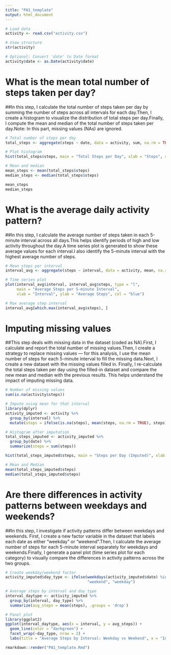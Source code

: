 ```yaml
---
title: "PA1_template"
output: html_document
---
```


```r
# Load data
activity <- read.csv("activity.csv")

# View structure
str(activity)

# Optional: Convert 'date' to Date format
activity$date <- as.Date(activity$date)
```

# What is the mean total number of steps taken per day?

##In this step, I calculate the total number of steps taken per day by summing the number of steps across all intervals for each day.Then, I create a histogram to visualize the distribution of total steps per day.Finally, I compute the mean and median of the total number of steps taken per day.Note: In this part, missing values (NAs) are ignored.

```r
# Total number of steps per day
total_steps <- aggregate(steps ~ date, data = activity, sum, na.rm = TRUE)

# Plot histogram
hist(total_steps$steps, main = "Total Steps per Day", xlab = "Steps", col = "skyblue")

# Mean and median
mean_steps <- mean(total_steps$steps)
median_steps <- median(total_steps$steps)

mean_steps
median_steps
```
# What is the average daily activity pattern?

##In this step, I calculate the average number of steps taken in each 5-minute interval across all days.This helps identify periods of high and low activity throughout the day.A time series plot is generated to show these average values for each interval.I also identify the 5-minute interval with the highest average number of steps.

```r
# Mean steps per interval
interval_avg <- aggregate(steps ~ interval, data = activity, mean, na.rm = TRUE)

# Time series plot
plot(interval_avg$interval, interval_avg$steps, type = "l", 
     main = "Average Steps per 5-minute Interval", 
     xlab = "Interval", ylab = "Average Steps", col = "blue")

# Max average step interval
interval_avg[which.max(interval_avg$steps), ]
```
# Imputing missing values

##This step deals with missing data in the dataset (coded as NA).First, I calculate and report the total number of missing values.Then, I create a strategy to replace missing values — for this analysis, I use the mean number of steps for each 5-minute interval to fill the missing data.Next, I create a new dataset with the missing values filled in.  Finally, I re-calculate the total steps taken per day using the filled-in dataset and compare the new mean and median with the previous results.  This helps understand the impact of imputing missing data.

```r
# Number of missing values
sum(is.na(activity$steps))

# Impute using mean for that interval
library(dplyr)
activity_imputed <- activity %>%
  group_by(interval) %>%
  mutate(steps = ifelse(is.na(steps), mean(steps, na.rm = TRUE), steps))

# Histogram after imputation
total_steps_imputed <- activity_imputed %>%
  group_by(date) %>%
  summarize(steps = sum(steps))

hist(total_steps_imputed$steps, main = "Steps per Day (Imputed)", xlab = "Steps", col = "orange")

# Mean and Median
mean(total_steps_imputed$steps)
median(total_steps_imputed$steps)
```
# Are there differences in activity patterns between weekdays and weekends?

##In this step, I investigate if activity patterns differ between weekdays and weekends.  First, I create a new factor variable in the dataset that labels each date as either “weekday” or “weekend”.Then, I calculate the average number of steps for each 5-minute interval separately for weekdays and weekends.Finally, I generate a panel plot (time series plot for each category) to visually compare the differences in activity patterns across the two groups.

```r
# Create weekday/weekend factor
activity_imputed$day_type <- ifelse(weekdays(activity_imputed$date) %in% c("Saturday", "Sunday"), 
                                    "weekend", "weekday")

# Average steps by interval and day_type
interval_daytype <- activity_imputed %>%
  group_by(interval, day_type) %>%
  summarize(avg_steps = mean(steps), .groups = 'drop')

# Panel plot
library(ggplot2)
ggplot(interval_daytype, aes(x = interval, y = avg_steps)) +
  geom_line(color = "darkgreen") +
  facet_wrap(~day_type, nrow = 2) +
  labs(title = "Average Steps by Interval: Weekday vs Weekend", x = "Interval", y = "Steps")
```

```r
rmarkdown::render("PA1_template.Rmd")
```

